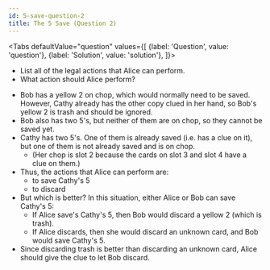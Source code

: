 ```yaml
---
id: 5-save-question-2
title: The 5 Save (Question 2)
---
```



<BeginnersGuideProgress id="5-save-question-2" />

<Tabs
  defaultValue="question"
  values={[
    {label: 'Question', value: 'question'},
    {label: 'Solution', value: 'solution'},
  ]}>
<TabItem value="question">

- List all of the legal actions that Alice can perform.
- What action should Alice perform?

</TabItem>
<TabItem value="solution">

- Bob has a yellow 2 on chop, which would normally need to be saved. However, Cathy already has the other copy clued in her hand, so Bob's yellow 2 is trash and should be ignored.
- Bob also has two 5's, but neither of them are on chop, so they cannot be saved yet.
- Cathy has two 5's. One of them is already saved (i.e. has a clue on it), but one of them is not already saved and is on chop.
  - (Her chop is slot 2 because the cards on slot 3 and slot 4 have a clue on them.)
- Thus, the actions that Alice can perform are:
  - to save Cathy's 5
  - to discard
- But which is better? In this situation, either Alice or Bob can save Cathy's 5:
  - If Alice save's Cathy's 5, then Bob would discard a yellow 2 (which is trash).
  - If Alice discards, then she would discard an unknown card, and Bob would save Cathy's 5.
- Since discarding trash is better than discarding an unknown card, Alice should give the clue to let Bob discard.

</TabItem>
</Tabs>

<FiveSaveQuestion2 />
